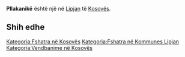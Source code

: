 {{Fshat në 
 | Emri                = Pllakanikë
 | EmriAlt                = 
 | NAME_SHORT_FORM=      
 | NAME_GENERIC=      
 | NAME_SORT_NAME_RO=      PLLAKANIKE
 | FULL_NAME_RO = Pllakanikë
 | FULL_NAME_ND_RO=Pllakanike
 | SORT_NAME_RG=PLLAKANIKE
 | FULL_NAME_RG=Pllakanikë
 | FULL_NAME_ND_RG=Pllakanike
 | SRP_NAME_SHORT_FORM=      
 | SRP_NAME_GENERIC=      
 | SRP_NAME_SORT_NAME_RO=      
 | SRP_FULL_NAME_RO = 
 | SRP_FULL_NAME_ND_RO=
 | SRP_SORT_NAME_RG=
 | SRP_FULL_NAME_RG=
 | SRP_FULL_NAME_ND_RG=
 | Emri (Rasa dhanore) = 
 | Figura              = 
 | Shteti              = Kosovo
 | Komuna              = Lipjan
 | Kodi postar         = 
 | Sipërfaqja          = 

 | Popullsia           = 

 | Regj. i popullsisë  = 
 | Dend. e popullsisë  = 
 | Faqja zyrtare       = 
 <!--- Koordinatat ----> 
 | Gjerësia            = 43.074444
 | Gjatësia            = 20.710833
 | Lartësia            = 
}}
'''Pllakanikë''' është një [[]] në [[Lipjan]] të [[Kosovës]].

<!-- == Gjeografia == -->
<!-- == Historia == -->
<!-- == Demografia == -->
== Shih edhe ==
{{Komuna Lipjan}}
{{Kosovo-Administrata-Cung}}

[[Kategoria:Fshatra në Kosovës]]
[[Kategoria:Fshatra në Kommunes Lipjan]]
[[Kategoria:Vendbanime në Kosovës]]